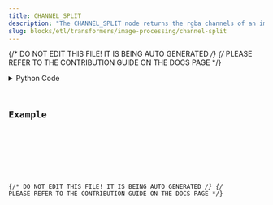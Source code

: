 ```yaml
---
title: CHANNEL_SPLIT
description: "The CHANNEL_SPLIT node returns the rgba channels of an image into 4 separate images for direct visualization."
slug: blocks/etl/transformers/image-processing/channel-split
---
```


{/* DO NOT EDIT THIS FILE! IT IS BEING AUTO GENERATED */}
{/* PLEASE REFER TO THE CONTRIBUTION GUIDE ON THE DOCS PAGE */}


<PythonDocsDisplay docstring={docstring} />
<details>
<summary>Python Code</summary>



<Code code={pythonCode} lang="py" wrap theme="dracula" />

[Find this Flojoy Block on GitHub](https://github.com/flojoy-ai/blocks/blob/main/blocks/ETL/TRANSFORMERS/IMAGE_PROCESSING/CHANNEL_SPLIT/CHANNEL_SPLIT.py)

</details>

## Example


<GetHelpWidget />


<AppDisplay app={app} blockName="CHANNEL_SPLIT" client:visible />


<Example />

{/* DO NOT EDIT THIS FILE! IT IS BEING AUTO GENERATED */}
{/* PLEASE REFER TO THE CONTRIBUTION GUIDE ON THE DOCS PAGE */}
